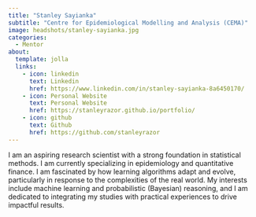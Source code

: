 ```yaml
---
title: "Stanley Sayianka"
subtitle: "Centre for Epidemiological Modelling and Analysis (CEMA)"
image: headshots/stanley-sayianka.jpg
categories:
  - Mentor
about:
  template: jolla
  links:
    - icon: linkedin
      text: Linkedin
      href: https://www.linkedin.com/in/stanley-sayianka-8a6450170/
    - icon: Personal Website
      text: Personal Website
      href: https://stanleyrazor.github.io/portfolio/
    - icon: github
      text: Github
      href: https://github.com/stanleyrazor
---
```


I am an aspiring research scientist with a strong foundation in statistical methods. I am currently specializing in epidemiology and quantitative finance. I am fascinated by how learning algorithms adapt and evolve, particularly in response to the complexities of the real world. My interests include machine learning and probabilistic (Bayesian) reasoning, and I am dedicated to integrating my studies with practical experiences to drive impactful results.
